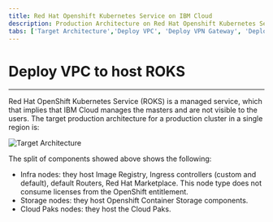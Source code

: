 ```yaml
---
title: Red Hat Openshift Kubernetes Service on IBM Cloud
description: Production Architecture on Red Hat Openshift Kubernetes Service
tabs: ['Target Architecture','Deploy VPC', 'Deploy VPN Gateway', 'Deploy ROKS', 'Deploy GitOps']
---
```


# Deploy VPC to host ROKS 
---

Red Hat OpenShift Kubernetes Service (ROKS) is a managed service, which that implies that IBM Cloud manages the masters and are not visible to the users. The target production architecture for a production cluster in a single region is:

![Target Architecture](./images/IBM_VPC_ROKS_split.jpg)

The split of components showed above shows the following:

- Infra nodes: they host Image Registry, Ingress controllers (custom and default), default Routers, Red Hat Marketplace. This node type does not consume licenses from the OpenShift entitlement.
- Storage nodes: they host Openshift Container Storage components.
- Cloud Paks nodes: they host the Cloud Paks.